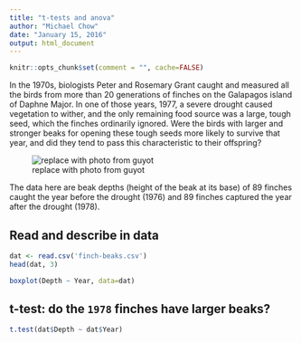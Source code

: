 ```yaml
---
title: "t-tests and anova"
author: "Michael Chow"
date: "January 15, 2016"
output: html_document
---
```


```r
knitr::opts_chunk$set(comment = "", cache=FALSE)
```

In the 1970s, biologists Peter and Rosemary Grant caught and measured all the birds from more than 20 generations of finches on the Galapagos island of Daphne Major. In one of those years, 1977, a severe drought caused vegetation to wither, and the only remaining food source was a large, tough seed, which the finches ordinarily ignored. Were the birds with larger and stronger beaks for opening these tough seeds more likely to survive that year, and did they tend to pass this characteristic to their offspring?

![replace with photo from guyot](finches.gif)

The data here are beak depths (height of the beak at its base) of 89 finches caught the year before the drought (1976) and 89 finches captured the year after the drought (1978).

Read and describe in data
-------------------------

```r
dat <- read.csv('finch-beaks.csv')
head(dat, 3)

boxplot(Depth ~ Year, data=dat)
```

t-test: do the `1978` finches have larger beaks?
------------------------------------------------

```r
t.test(dat$Depth ~ dat$Year)
```
